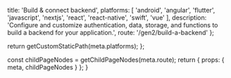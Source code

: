
  title: 'Build & connect backend',
  platforms: [
    'android',
    'angular',
    'flutter',
    'javascript',
    'nextjs',
    'react',
    'react-native',
    'swift',
    'vue'
  ],
description: 'Configure and customize authentication, data, storage, and functions to build a backend for your application.',
  route: '/gen2/build-a-backend'
};

  return getCustomStaticPath(meta.platforms);
};

  const childPageNodes = getChildPageNodes(meta.route);
  return {
    props: {
      meta,
      childPageNodes
    }
  };
}

<Overview childPageNodes={props.childPageNodes} />
